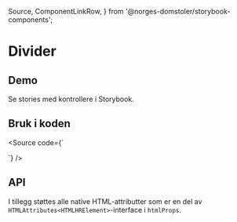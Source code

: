   Source,
  ComponentLinkRow,
} from '@norges-domstoler/storybook-components';

<Meta of={DividerStories} />

# Divider

<ComponentLinkRow
  docsHref="https://design.domstol.no/987b33f71/p/57aa58-divider/b/587136"
  figmaHref="https://www.figma.com/file/ewqSDmkgqDQ5PyOsRp4V5b/?node-id=3209%3A94239"
  githubHref="https://github.com/domstolene/designsystem/tree/main/packages/components/src/components/Divider"
/>

## Demo

<Primary />

Se stories med kontrollere i <LinkTo title="dds-components/Divider" story="Default">Storybook</LinkTo>.

## Bruk i koden

<Source
  code={`

<Divider />
`} />

## API

<Canvas of={DividerStories.Default} sourceState="shown" />
<Controls of={DividerStories.Default} />

I tillegg støttes alle native HTML-attributter som er en del av `HTMLAttributes<HTMLHRElement>`-interface i `htmlProps`.
